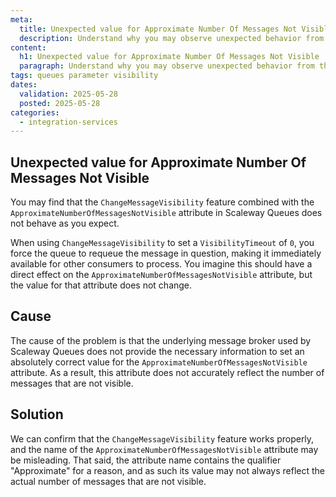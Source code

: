 ```yaml
---
meta:
  title: Unexpected value for Approximate Number Of Messages Not Visible
  description: Understand why you may observe unexpected behavior from the Approximate Number Of Messages Not Visible attribute when used with the Change Message Visibility feature
content:
  h1: Unexpected value for Approximate Number Of Messages Not Visible
  paragraph: Understand why you may observe unexpected behavior from the  Approximate Number Of Messages Not Visible attribute when used with the Change Message Visibility feature
tags: queues parameter visibility
dates:
  validation: 2025-05-28
  posted: 2025-05-28
categories:
  - integration-services
---
```


## Unexpected value for Approximate Number Of Messages Not Visible

You may find that the `ChangeMessageVisibility` feature combined with the `ApproximateNumberOfMessagesNotVisible` attribute in Scaleway Queues does not behave as you expect.

When using `ChangeMessageVisibility` to set a `VisibilityTimeout` of `0`, you force the queue to requeue the message in question, making it immediately available for other consumers to process. You imagine this should have a direct effect on the `ApproximateNumberOfMessagesNotVisible` attribute, but the value for that attribute does not change.

## Cause 

The cause of the problem is that the underlying message broker used by Scaleway Queues does not provide the necessary information to set an absolutely correct value for the `ApproximateNumberOfMessagesNotVisible` attribute. As a result, this attribute does not accurately reflect the number of messages that are not visible.

## Solution 

We can confirm that the `ChangeMessageVisibility` feature works properly, and the name of the `ApproximateNumberOfMessagesNotVisible` attribute may be misleading. That said, the attribute name contains the qualifier "Approximate" for a reason, and as such its value may not always reflect the actual number of messages that are not visible.